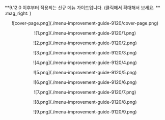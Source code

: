 
<Callout type="info" emoji="🟣">
**9.12.0 이후부터 적용되는 신규 메뉴 가이드입니다. (클릭해서 확대해서 보세요. ** :mag_right: )
</Callout>
<p align="center">
![cover-page.png](./menu-improvement-guide-9120/cover-page.png)
</p>
<p align="center">
![1.png](./menu-improvement-guide-9120/1.png)
</p>
<p align="center">
![2.png](./menu-improvement-guide-9120/2.png)
</p>
<p align="center">
![3.png](./menu-improvement-guide-9120/3.png)
</p>
<p align="center">
![4.png](./menu-improvement-guide-9120/4.png)
</p>
<p align="center">
![5.png](./menu-improvement-guide-9120/5.png)
</p>
<p align="center">
![6.png](./menu-improvement-guide-9120/6.png)
</p>
<p align="center">
![7.png](./menu-improvement-guide-9120/7.png)
</p>
<p align="center">
![8.png](./menu-improvement-guide-9120/8.png)
</p>
<p align="center">
![9.png](./menu-improvement-guide-9120/9.png)
</p>


